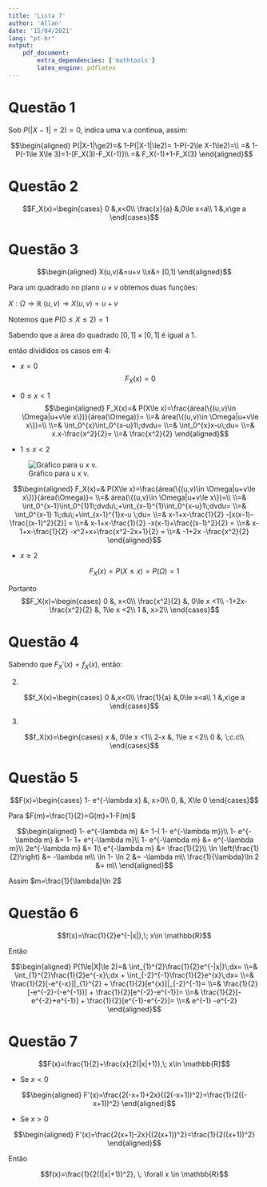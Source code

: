 ```yaml
---
title: 'Lista 7'
author: 'Allan'
date: '15/04/2021'
lang: "pt-br"
output: 
    pdf_document: 
        extra_dependencies: ['mathtools']
        latex_engine: pdflatex
---
```


# Questão 1

Sob $P(|X-1|=2)=0$, indica uma v.a contínua, assim:

$$\begin{aligned}
    P(|X-1|\ge2)=&
    1-P(|X-1|\le2)=
    1-P(-2\le X-1\le2)=\\
    =&
    1-P(-1\le X\le 3)=1-[F_X(3)-F_X(-1)]\\
    =&
    F_X(-1)+1-F_X(3)
\end{aligned}$$

# Questão 2

$$F_X(x)=\begin{cases}
    0 &,x<0\\
    \frac{x}{a} &,0\le x<a\\
    1 &,x\ge a
\end{cases}$$

# Questão 3

$$\begin{aligned}
    X(u,v)&=u+v
    \\x&= [0,1]
\end{aligned}$$

Para um quadrado no plano $u \times v$ obtemos duas funções:

$X: \Omega\rightarrow\mathbb{R}$
$(u,v)\rightarrow X(u,v)=u+v$

Notemos que $P(0\le X\le 2)=1$

Sabendo que a área do quadrado $[0,1]\times[0,1]$ é igual a 1.

então divididos os casos em 4:

+ $x<0$
  $$F_X(x)=0$$

+ $0\le x<1$
  $$\begin{aligned}
      F_X(x)=&
      P(X\le x)=\frac{área(\{(u,v)\in \Omega|u+v\le x\})}{área(\Omega)}=
      \\=&
      área(\{(u,v)\in \Omega|u+v\le x\})=\\  
      \\=&
      \int_0^{x}\int_0^{x-u}1\;dvdu=
      \\=&
      \int_0^{x}x-u\;du=
      \\=&
      x.x-\frac{x^2}{2}=
      \\=&
      \frac{x^2}{2}
  \end{aligned}$$

+ $1\le x<2$
  

![\label{fig:quad}Gráfico para u x v.](quadrado.png)



  $$\begin{aligned}
      F_X(x)=&
      P(X\le x)=\frac{área(\{(u,v)\in \Omega|u+v\le x\})}{área(\Omega)}=
      \\=&
      área(\{(u,v)\in \Omega|u+v\le x\})=\\  
      \\=&
      \int_0^{x-1}\int_0^{1}1\;dvdu\;+\int_{x-1}^{1}\int_0^{x-u}1\;dvdu=
      \\=&
      \int_0^{x-1} 1\;du\;+\int_{x-1}^{1}x-u \;du=
      \\=&
        x-1+x-\frac{1}{2} -[x(x-1)-\frac{(x-1)^2}{2}] =
      \\=&
        x-1+x-\frac{1}{2} -x(x-1)+\frac{(x-1)^2}{2} =
      \\=&
        x-1+x-\frac{1}{2} -x^2+x+\frac{x^2-2x+1}{2} =
      \\=&
        -1+2x -\frac{x^2}{2}
  \end{aligned}$$




+ $x\ge 2$

$$F_X(x)=P(X\le x)=P(\Omega)=1$$

Portanto
$$F_X(x)=\begin{cases}
    0 &, x<0\\
    \frac{x^2}{2} &, 0\le x <1\\
    -1+2x-\frac{x^2}{2} &, 1\le x <2\\
    1 &, x>2\\
\end{cases}$$

# Questão 4

Sabendo que $F_X'(x)=f_X(x)$, então:


2)

$$f_X(x)=\begin{cases}
    0 &,x<0\\
    \frac{1}{a} &,0\le x<a\\
    1 &,x\ge a
\end{cases}$$

3)

$$f_X(x)=\begin{cases}
    x &, 0\le x <1\\
    2-x &, 1\le x <2\\
    0 &, \;c.c\\
\end{cases}$$

# Questão 5

$$F(x)=\begin{cases}
    1- e^{-\lambda x} &, x>0\\
    0, &, X\le 0
\end{cases}$$

Para $F(m)=\frac{1}{2}=G(m)=1-F(m)$

$$\begin{aligned}
    1- e^{-\lambda m} &= 1-( 1- e^{-\lambda m})\\
    1- e^{-\lambda m} &= 1- 1+ e^{-\lambda m}\\
    1- e^{-\lambda m} &= e^{-\lambda m}\\
    2e^{-\lambda m} &= 1\\
    e^{-\lambda m} &= \frac{1}{2}\\
    \ln \left(\frac{1}{2}\right) &= -\lambda m\\
    \ln 1- \ln 2 &=  -\lambda m\\
    \frac{1}{\lambda}\ln 2 &=  m\\
\end{aligned}$$

Assim $m=\frac{1}{\lambda}\ln 2$

# Questão 6

$$f(x)=\frac{1}{2}e^{-|x|},\; x\in \mathbb{R}$$


Então

$$\begin{aligned}
P(1\le|X|\le 2)=&
\int_{1}^{2}\frac{1}{2}e^{-|x|}\;dx=
\\=&
\int_{1}^{2}\frac{1}{2}e^{-x}\;dx + \int_{-2}^{-1}\frac{1}{2}e^{x}\;dx=
\\=&
\frac{1}{2}[-e^{-x}]|_{1}^{2} + \frac{1}{2}[e^{x}]|_{-2}^{-1}=
\\=&
\frac{1}{2}[-e^{-2}-(-e^{-1})] + \frac{1}{2}[e^{-2}-e^{-1}]=
\\=&
\frac{1}{2}[-e^{-2}+e^{-1}] + \frac{1}{2}[e^{-1}-e^{-2}]=
\\=&
e^{-1} -e^{-2}
\end{aligned}$$

# Questão 7

$$F(x)=\frac{1}{2}+\frac{x}{2(|x|+1)},\; x\in \mathbb{R}$$


+ Se $x<0$

$$\begin{aligned}
    F'(x)=\frac{2(-x+1)+2x}{(2(-x+1))^2}=\frac{1}{2((-x+1))^2}
\end{aligned}$$

+ Se $x>0$

$$\begin{aligned}
    F'(x)=\frac{2(x+1)-2x}{(2(x+1))^2}=\frac{1}{2((x+1))^2}
\end{aligned}$$

Então

$$f(x)=\frac{1}{2((|x|+1))^2}, \; \forall x \in \mathbb{R}$$